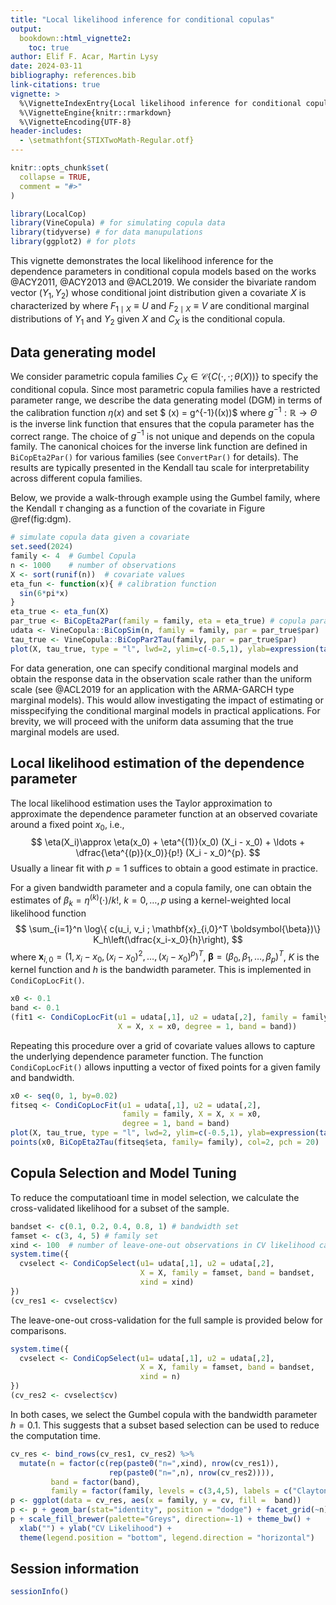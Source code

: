 ```yaml
---
title: "Local likelihood inference for conditional copulas"
output: 
  bookdown::html_vignette2:
    toc: true
author: Elif F. Acar, Martin Lysy
date: 2024-03-11
bibliography: references.bib 
link-citations: true 
vignette: >
  %\VignetteIndexEntry{Local likelihood inference for conditional copulas}
  %\VignetteEngine{knitr::rmarkdown}
  %\VignetteEncoding{UTF-8}
header-includes:
  - \setmathfont{STIXTwoMath-Regular.otf}
---
```


```r
knitr::opts_chunk$set(
  collapse = TRUE,
  comment = "#>"
)
```


```r
library(LocalCop)
library(VineCopula) # for simulating copula data 
library(tidyverse) # for data manupulations
library(ggplot2) # for plots
```



This vignette demonstrates the local likelihood inference for the dependence parameters in conditional copula models based on the works @ACY2011, @ACY2013 and @ACL2019.
We consider the bivariate random vector $(Y_1, Y_2)$ whose conditional joint distribution given a covariate $X$ is characterized by 
\begin{equation}
F_X(y_1, y_2 \mid x) = C_X (F_{1\mid X} (y_1 \mid x),F_{2\mid X} (y_2 \mid x) ),
\end{equation}
where $F_{1\mid X}\equiv U$ and $F_{2\mid X}\equiv V$ are conditional marginal distributions of $Y_1$ and $Y_2$ given $X$ and $C_X$ is the conditional copula. 




## Data generating model

We consider parametric copula families $C_X \in \mathscr{C}\{ C(\cdot, \cdot; \theta (X))\}$ to specify the conditional copula. Since most parametric copula families have a restricted parameter range, we describe the data generating model (DGM) in terms of the calibration function $\eta(x)$ and set $ \theta(x) = g^{-1}(\eta(x))$ where $g^{-1}: \mathbb{R} \to \Theta$ is the inverse link function that ensures that the copula parameter has the correct range. The choice of $g^{-1}$ is not unique and depends on the copula family. The canonical choices for the inverse link function are defined in `BiCopEta2Par()` for various families (see `ConvertPar()` for details). The results are typically presented in the Kendall tau scale for interpretability across different copula families. 


Below, we provide a walk-through example using the Gumbel family, where the Kendall $\tau$ changing as a function of the covariate in Figure \@ref(fig:dgm). 

```r
# simulate copula data given a covariate
set.seed(2024) 
family <- 4  # Gumbel Copula 
n <- 1000    # number of observations
X <- sort(runif(n))  # covariate values
eta_fun <- function(x){ # calibration function
  sin(6*pi*x)
}
eta_true <- eta_fun(X)
par_true <- BiCopEta2Par(family = family, eta = eta_true) # copula parameter
udata <- VineCopula::BiCopSim(n, family = family, par = par_true$par)
tau_true <- VineCopula::BiCopPar2Tau(family, par = par_true$par)
plot(X, tau_true, type = "l", lwd=2, ylim=c(-0.5,1), ylab=expression(tau("x")))

```


For data generation, one can specify conditional marginal models and obtain the response data in the observation scale rather than the uniform scale (see @ACL2019 for an application with the ARMA-GARCH type marginal models). This would allow investigating the impact of estimating or misspecifying the conditional marginal models in practical applications. 
For brevity, we will proceed with the uniform data assuming that the true marginal models are used. 


## Local likelihood estimation of the dependence parameter

The local likelihood estimation uses the Taylor approximation to approximate the dependence parameter function at an observed covariate around a fixed point $x_0$, i.e.,
$$
\eta(X_i)\approx \eta(x_0) + \eta^{(1)}(x_0) (X_i - x_0) + \ldots + \dfrac{\eta^{(p)}(x_0)}{p!} (X_i - x_0)^{p}.
$$
Usually a linear fit with $p=1$ suffices to obtain a good estimate in practice. 

For a given bandwidth parameter and a copula family, one can obtain the estimates of $\beta_k = \eta^{(k)}(\cdot)/k!$, $k=0,\ldots,p$ using a kernel-weighted local likelihood function
$$
\sum_{i=1}^n \log\{ c(u_i, v_i ; \mathbf{x}_{i,0}^T \boldsymbol{\beta})\} K_h\left(\dfrac{x_i-x_0}{h}\right),
$$
where $\mathbf{x}_{i,0} = (1, x_i-x_0, (x_i-x_0)^2, \ldots, (x_i-x_0)^p)^T$, $\boldsymbol{\beta}= (\beta_0, \beta_1, \ldots, \beta_p)^T$, $K$ is the kernel function and $h$ is the bandwidth parameter. This is implemented in `CondiCopLocFit()`.

```r

x0 <- 0.1
band <- 0.1
(fit1 <- CondiCopLocFit(u1 = udata[,1], u2 = udata[,2], family = family, 
                        X = X, x = x0, degree = 1, band = band))

```

Repeating this procedure over a grid of covariate values allows to capture the underlying dependence parameter function. The function `CondiCopLocFit()` allows inputting a vector of fixed points for a given family and bandwidth. 


```r
x0 <- seq(0, 1, by=0.02)
fitseq <- CondiCopLocFit(u1 = udata[,1], u2 = udata[,2], 
                         family = family, X = X, x = x0, 
                         degree = 1, band = band)
plot(X, tau_true, type = "l", lwd=2, ylim=c(-0.5,1), ylab=expression(tau("x")))
points(x0, BiCopEta2Tau(fitseq$eta, family= family), col=2, pch = 20)

```


## Copula Selection and Model Tuning 

To reduce the computatioanl time in model selection, we calculate the cross-validated likelihood for a subset of the sample. 

```r
bandset <- c(0.1, 0.2, 0.4, 0.8, 1) # bandwidth set
famset <- c(3, 4, 5) # family set
xind <- 100  # number of leave-one-out observations in CV likelihood calculation
system.time({
  cvselect <- CondiCopSelect(u1= udata[,1], u2 = udata[,2],
                             X = X, family = famset, band = bandset,
                             xind = xind)
})
(cv_res1 <- cvselect$cv)

```

The leave-one-out cross-validation for the full sample is provided below for comparisons. 

```r
system.time({
  cvselect <- CondiCopSelect(u1= udata[,1], u2 = udata[,2],
                             X = X, family = famset, band = bandset,
                             xind = n)
})
(cv_res2 <- cvselect$cv)

```
In both cases, we select the Gumbel copula with the bandwidth parameter $h = 0.1$. This suggests that a subset based selection can be used to reduce the computation time. 

```r
cv_res <- bind_rows(cv_res1, cv_res2) %>% 
  mutate(n = factor(c(rep(paste0("n=",xind), nrow(cv_res1)), 
                      rep(paste0("n=",n), nrow(cv_res2)))),
         band = factor(band), 
         family = factor(family, levels = c(3,4,5), labels = c("Clayton", "Gumbel", "Frank")))
p <- ggplot(data = cv_res, aes(x = family, y = cv, fill =  band))
p <- p + geom_bar(stat="identity", position = "dodge") + facet_grid(~n) 
p + scale_fill_brewer(palette="Greys", direction=-1) + theme_bw() + 
  xlab("") + ylab("CV Likelihood") +
  theme(legend.position = "bottom", legend.direction = "horizontal")
```




## Session information

```r
sessionInfo()
```
